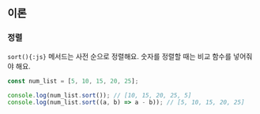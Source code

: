 ## 이론

### 정렬

`sort(){:js}` 메서드는 사전 순으로 정렬해요. 숫자를 정렬할 때는 비교 함수를 넣어줘야 해요.

```js
const num_list = [5, 10, 15, 20, 25];

console.log(num_list.sort()); // [10, 15, 20, 25, 5]
console.log(num_list.sort((a, b) => a - b)); // [5, 10, 15, 20, 25]
```
